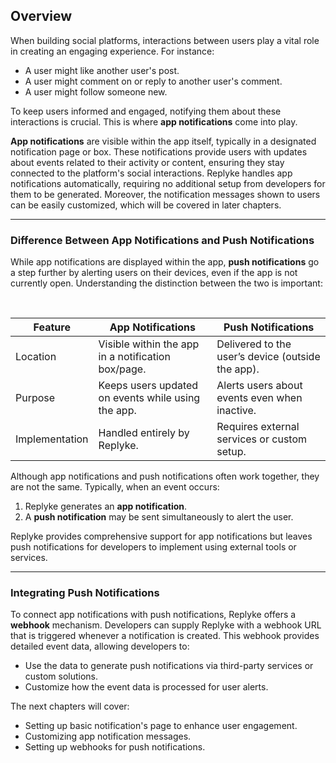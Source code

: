  
## Overview

When building social platforms, interactions between users play a vital role in creating an engaging experience. For instance:

- A user might like another user's post.
- A user might comment on or reply to another user's comment.
- A user might follow someone new.

To keep users informed and engaged, notifying them about these interactions is crucial. This is where **app notifications** come into play.

**App notifications** are visible within the app itself, typically in a designated notification page or box. These notifications provide users with updates about events related to their activity or content, ensuring they stay connected to the platform's social interactions. Replyke handles app notifications automatically, requiring no additional setup from developers for them to be generated. Moreover, the notification messages shown to users can be easily customized, which will be covered in later chapters.

---

### Difference Between App Notifications and Push Notifications

While app notifications are displayed within the app, **push notifications** go a step further by alerting users on their devices, even if the app is not currently open. Understanding the distinction between the two is important:

&nbsp;

<Table>
  <thead>
    <Tr>
      <Th>Feature</Th>
      <Th>App Notifications</Th>
      <Th>Push Notifications</Th>
    </Tr>
  </thead>
  <tbody>
    <Tr>
      <Td>Location</Td>
      <Td>Visible within the app in a notification box/page.</Td>
      <Td>Delivered to the user’s device (outside the app).</Td>
    </Tr>
    <Tr>
      <Td>Purpose</Td>
      <Td>Keeps users updated on events while using the app.</Td>
      <Td>Alerts users about events even when inactive.</Td>
    </Tr>
    <Tr>
      <Td>Implementation</Td>
      <Td>Handled entirely by Replyke.</Td>
      <Td>Requires external services or custom setup.</Td>
    </Tr>
  </tbody>
</Table>


Although app notifications and push notifications often work together, they are not the same. Typically, when an event occurs:

1.  Replyke generates an **app notification**.
2.  A **push notification** may be sent simultaneously to alert the user.

Replyke provides comprehensive support for app notifications but leaves push notifications for developers to implement using external tools or services.

---

### Integrating Push Notifications

To connect app notifications with push notifications, Replyke offers a **webhook** mechanism. Developers can supply Replyke with a webhook URL that is triggered whenever a notification is created. This webhook provides detailed event data, allowing developers to:

- Use the data to generate push notifications via third-party services or custom solutions.
- Customize how the event data is processed for user alerts.

The next chapters will cover:

- Setting up basic notification's page to enhance user engagement.
- Customizing app notification messages.
- Setting up webhooks for push notifications.
